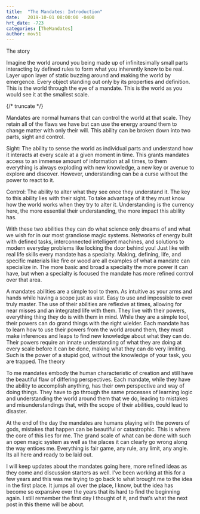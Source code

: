 ```yaml
---
title:  "The Mandates: Introduction"
date:   2019-10-01 08:00:00 -0400
hrt_date: -723
categories: [TheMandates]
author: mov51
---
```


The story

Imagine the world around you being made up of infinitesimally small parts interacting by defined rules to form what you inherently know to be real. Layer upon layer of static buzzing around and making the world by emergence. Every object standing out only by its properties and definition. This is the world through the eye of a mandate. This is the world as you would see it at the smallest scale.

{/* truncate */}

Mandates are normal humans that can control the world at that scale. They retain all of the flaws we have but can use the energy around them to change matter with only their will. This ability can be broken down into two parts, sight and control.

Sight:
The ability to sense the world as individual parts and understand how it interacts at every scale at a given moment in time. This grants mandates access to an immense amount of information at all times, to them everything is always exploding with new knowledge, a new key or avenue to explore and discover. However, understanding can be a curse without the power to react to it.

Control:
The ability to alter what they see once they understand it. The key to this ability lies with their sight. To take advantage of it they must know how the world works when they try to alter it. Understanding is the currency here, the more essential their understanding, the more impact this ability has.

With these two abilities they can do what science only dreams of and what we wish for in our most grandiose magic systems. Networks of energy built with defined tasks, interconnected intelligent machines, and solutions to modern everyday problems like locking the door behind you!
Just like with real life skills every mandate has a specialty. Making, defining, life, and specific materials like fire or wood are all examples of what a mandate can specialize in. The more basic and broad a specialty the more power it can have, but when a specialty is focused the mandate has more refined control over that area.

A mandates abilities are a simple tool to them. As intuitive as your arms and hands while having a scope just as vast. Easy to use and impossible to ever truly master. The use of their abilities are reflexive at times, allowing for near misses and an integrated life with them. They live with their powers, everything thing they do is with them in mind.
While they are a simple tool, their powers can do grand things with the right wielder. Each mandate has to learn how to use their powers from the world around them, they must make inferences and leaps to find new knowledge about what they can do. Their powers require an innate understanding of what they are doing at every scale before it can be done, making what they can do very limiting. Such is the power of a stupid god, without the knowledge of your task, you are trapped.
The theory

To me mandates embody the human characteristic of creation and still have the beautiful flaw of differing perspectives. Each mandate, while they have the ability to accomplish anything, has their own perspective and way of doing things. They have to go through the same processes of learning logic and understanding the world around them that we do, leading to mistakes and misunderstandings that, with the scope of their abilities, could lead to disaster.

At the end of the day the mandates are humans playing with the powers of gods, mistakes that happen can be beautiful or catastrophic.
This is where the core of this lies for me. The grand scale of what can be done with such an open magic system as well as the places it can clearly go wrong along the way entices me. Everything is fair game, any rule, any limit, any angle. Its all here and ready to be laid out.

I will keep updates about the mandates going here, more refined ideas as they come and discussion starters as well. I’ve been working at this for a few years and this was me trying to go back to what brought me to the idea in the first place.
It jumps all over the place, I know, but the idea has become so expansive over the years that its hard to find the beginning again. I still remember the first day I thought of it, and that’s what the next post in this theme will be about.
